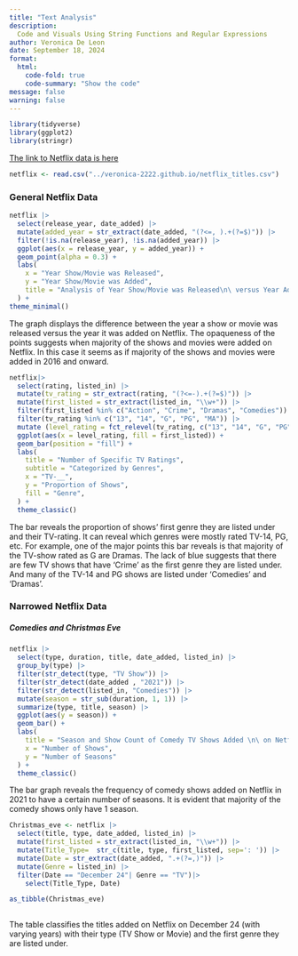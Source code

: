 ```yaml
---
title: "Text Analysis"
description: 
  Code and Visuals Using String Functions and Regular Expressions
author: Veronica De Leon
date: September 18, 2024
format:
  html:
    code-fold: true
    code-summary: "Show the code"
message: false
warning: false
---
```


```r
library(tidyverse)
library(ggplot2)
library(stringr)
```

[The link to Netflix data is here](https://www.kaggle.com/datasets/shivamb/netflix-shows)

```r
netflix <- read.csv("../veronica-2222.github.io/netflix_titles.csv")
```

### General Netflix Data

```r
netflix |>
  select(release_year, date_added) |>
  mutate(added_year = str_extract(date_added, "(?<=, ).+(?=$)")) |>
  filter(!is.na(release_year), !is.na(added_year)) |>
  ggplot(aes(x = release_year, y = added_year)) +
  geom_point(alpha = 0.3) +
  labs(
    x = "Year Show/Movie was Released",
    y = "Year Show/Movie was Added",
    title = "Analysis of Year Show/Movie was Released\n\ versus Year Added on Netflix"
  ) +
theme_minimal()
```

The graph displays the difference between the year a show or movie was released versus the year it was added on Netflix. The opaqueness of the points suggests when majority of the shows and movies were added on Netflix. In this case it seems as if majority of the shows and movies were added in 2016 and onward.

```r
netflix|>
  select(rating, listed_in) |>
  mutate(tv_rating = str_extract(rating, "(?<=-).+(?=$)")) |>
  mutate(first_listed = str_extract(listed_in, "\\w+")) |>
  filter(first_listed %in% c("Action", "Crime", "Dramas", "Comedies")) |>
  filter(tv_rating %in% c("13", "14", "G", "PG", "MA")) |>
  mutate (level_rating = fct_relevel(tv_rating, c("13", "14", "G", "PG", "MA"))) |>
  ggplot(aes(x = level_rating, fill = first_listed)) +
  geom_bar(position = "fill") +
  labs(
    title = "Number of Specific TV Ratings",
    subtitle = "Categorized by Genres",
    x = "TV-__",
    y = "Proportion of Shows",
    fill = "Genre",
  ) +
  theme_classic()
```

The bar reveals the proportion of shows' first genre they are listed under and their TV-rating. It can reveal which genres were mostly rated TV-14, PG, etc. For example, one of the major points this bar reveals is that majority of the TV-show rated as G are Dramas. The lack of blue suggests that there are few TV shows that have 'Crime' as the first genre they are listed under. And many of the TV-14 and PG shows are listed under 'Comedies' and 'Dramas'.

### 

### Narrowed Netflix Data

##### Comedies and Christmas Eve

```r
netflix |>
  select(type, duration, title, date_added, listed_in) |>
  group_by(type) |>
  filter(str_detect(type, "TV Show")) |>
  filter(str_detect(date_added , "2021")) |>
  filter(str_detect(listed_in, "Comedies")) |>
  mutate(season = str_sub(duration, 1, 1)) |> 
  summarize(type, title, season) |>
  ggplot(aes(y = season)) +
  geom_bar() +
  labs(
    title = "Season and Show Count of Comedy TV Shows Added \n\ on Netflix in 2021",
    x = "Number of Shows",
    y = "Number of Seasons"
  ) +
  theme_classic()

```

The bar graph reveals the frequency of comedy shows added on Netflix in 2021 to have a certain number of seasons. It is evident that majority of the comedy shows only have 1 season.

```r

Christmas_eve <- netflix |>
  select(title, type, date_added, listed_in) |>
  mutate(first_listed = str_extract(listed_in, "\\w+")) |>
  mutate(Title_Type=  str_c(title, type, first_listed, sep=': ')) |>
  mutate(Date = str_extract(date_added, ".+(?=,)")) |>
  mutate(Genre = listed_in) |>
  filter(Date == "December 24"| Genre == "TV")|>
    select(Title_Type, Date) 

as_tibble(Christmas_eve)
 
```

The table classifies the titles added on Netflix on December 24 (with varying years) with their type (TV Show or Movie) and the first genre they are listed under.
